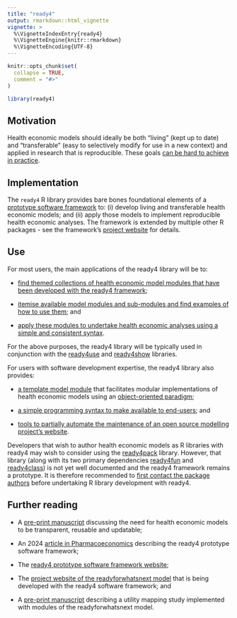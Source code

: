 ---
title: "ready4"
output: rmarkdown::html_vignette
vignette: >
  %\VignetteIndexEntry{ready4}
  %\VignetteEngine{knitr::rmarkdown}
  %\VignetteEncoding{UTF-8}
---

```{r, include = FALSE}
knitr::opts_chunk$set(
  collapse = TRUE,
  comment = "#>"
)
```

```{r setup, results='hide', message=FALSE, warning=F}
library(ready4)
```

## Motivation
Health economic models should ideally be both "living" (kept up to date) and "transferable" (easy to selectively modify for use in a new context) and applied in research that is reproducible. These goals [can be hard to achieve in practice](https://www.ready4-dev.com/docs/getting-started/motivation/).

## Implementation
The `ready4` R library provides bare bones foundational elements of a [prototype software framework](https://link.springer.com/article/10.1007/s40273-024-01378-8) to: (i) develop living and transferable health economic models; and (ii) apply those models to implement reproducible health economic analyses. The framework is extended by multiple other R packages - see the framework's [project website](https://www.ready4-dev.com/) for details. 

## Use
For most users, the main applications of the ready4 library will be to:

- [find themed collections of health economic model modules that have been developed with the ready4 framework](V_04.html);

- [itemise available model modules and sub-modules and find examples of how to use them](V_05.html); and

- [apply these modules to undertake health economic analyses using a simple and consistent syntax](V_02.html).

For the above purposes, the ready4 library will be typically used in conjunction with the [ready4use](https://ready4-dev.github.io/ready4use/) and [ready4show](https://ready4-dev.github.io/ready4show/) libraries.

For users with software development expertise, the ready4 library also provides:

- [a template model module](V_01.html) that facilitates modular implementations of health economic models using an [object-oriented paradigm](V_03.html);

- [a simple programming syntax to make available to end-users](V_07.html); and

- [tools to partially automate the maintenance of an open source modelling project's website](V_06.html).

Developers that wish to author health economic models as R libraries with ready4 may wish to consider using the [ready4pack](https://ready4-dev.github.io/ready4pack/) library. However, that library (along with its two primary dependencies [ready4fun](https://ready4-dev.github.io/ready4fun/) and [ready4class](https://ready4-dev.github.io/ready4class/)) is not yet well documented and the ready4 framework remains a prototype. It is therefore recommended to [first contact the package authors](https://mph-economist.netlify.app/#contact) before undertaking R library development with ready4. 

## Further reading

- A [pre-print manuscript](https://arxiv.org/pdf/2403.17798) discussing the need for health economic models to be transparent, reusable and updatable;

- An 2024 [article in Pharmacoeconomics](https://link.springer.com/article/10.1007/s40273-024-01378-8) describing the ready4 prototype software framework;

- The [ready4 prototype software framework website](https://www.ready4-dev.com/);

- The [project website of the readyforwhatsnext model](https://readyforwhatsnext.org/) that is being developed with the ready4 software framework; and

- A [pre-print manuscript](https://www.medrxiv.org/content/10.1101/2021.07.07.21260129v4) describing a utility mapping study implemented with modules of the readyforwhatsnext model.
